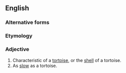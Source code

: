 ==English==

===Alternative forms===
{{l|en|testudinous}}

===Etymology===
{{der|en|la|testūdō||tortoise}}

===Adjective===
{{en-adj}}

# Characteristic of a [[tortoise]], or the [[shell]] of a tortoise.
# As [[slow]] as a tortoise.